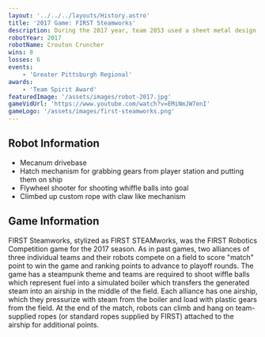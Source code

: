 ---
layout: '../../../layouts/History.astro'
title: '2017 Game: FIRST Steamworks'
description: During the 2017 year, team 2053 used a sheet metal design with our drive gearboxes built into the drivebase for durability. We focused on getting the gears to the ship as fast as possible.
robotYear: 2017
robotName: Crouton Cruncher
wins: 8
losses: 6
events: 
    - 'Greater Pittsburgh Regional'
awards: 
    - 'Team Spirit Award'
featuredImage: '/assets/images/robot-2017.jpg'
gameVidUrl: 'https://www.youtube.com/watch?v=EMiNmJW7enI'
gameLogo: '/assets/images/first-steamworks.png'
---

## Robot Information

- Mecanum drivebase
- Hatch mechanism for grabbing gears from player station and putting them on ship
- Flywheel shooter for shooting whiffle balls into goal
- Climbed up custom rope with claw like mechanism

## Game Information

FIRST Steamworks, stylized as FIRST STEAMworks, was the FIRST Robotics Competition game for the 2017 season. As in past games, two alliances of three individual teams and their robots compete on a field to score "match" point to win the game and ranking points to advance to playoff rounds. The game has a steampunk theme and teams are required to shoot wiffle balls which represent fuel into a simulated boiler which transfers the generated steam into an airship in the middle of the field. Each alliance has one airship, which they pressurize with steam from the boiler and load with plastic gears from the field. At the end of the match, robots can climb and hang on team-supplied ropes (or standard ropes supplied by FIRST) attached to the airship for additional points.